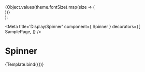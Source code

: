 

  <div style={{
    display: 'grid', gridTemplateColumns: 'repeat(5, 96px)',
  }}>
    {Object.values(theme.fontSize).map(size => (
      <div title={size} style={{
        display: 'flex', alignItems: 'center', justifyContent: 'center',
        width: '96px', height: '96px'
      }}>
        <Spinner style={{ width: size, height: size }} />
      </div>
    ))}
    <div title='Natural Size' style={{
      display: 'inline-flex', alignItems: 'center', justifyContent: 'center',
      height: '96px', gridColumn: '1 / -1'
    }}>
      <Spinner />
    </div>
  </div>
);

<Meta title='Display/Spinner' component={ Spinner } decorators={[ SamplePage, ]} />

# Spinner

<Canvas>
  <Story name='Example'>{Template.bind({})}</Story>
</Canvas>

<ArgsTable of={Spinner} />